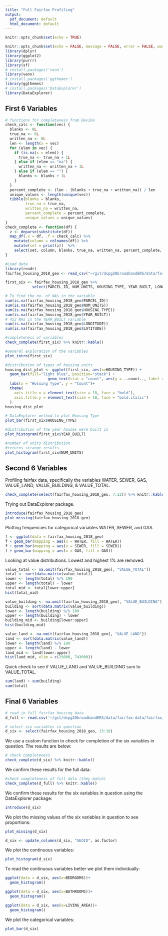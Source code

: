 ```yaml
---
title: "Full Fairfax Profiling"
output:
  pdf_document: default
  html_document: default
---
```


```r
knitr::opts_chunk$set(echo = TRUE)
```

```r
knitr::opts_chunk$set(echo = FALSE, message = FALSE, error = FALSE, warning = FALSE)
library(dplyr)
library(ggplot2)
library(purrr)
library(sf)  
# install.packages('venn')
library(venn)
# install.packages('ggthemes')
library(ggthemes)
# install.packages('DataExplorer')
library(DataExplorer)
```


## First 6 Variables

```r
# functions for completeness from Devika
check_calc <- function(vec) {
  blanks <- 0L
  true_na <- 0L
  written_na <- 0L
  len <- length(x = vec)
  for (elem in vec) {
    if (is.na(x = elem)) {
      true_na <- true_na + 1L
    } else if (elem == "na") {
      written_na <- written_na + 1L
    } else if (elem == "") {
      blanks <- blanks + 1L
    }
  }
  percent_complete <- (len - (blanks + true_na + written_na)) / len
  unique_values <- length(unique(vec))
  tibble(blanks = blanks,
         true_na = true_na,
         written_na = written_na,
         percent_complete = percent_complete,
         unique_values = unique_values)
}
check_complete <- function(df) {
  z <- deparse(substitute(df))
  map_df(.x = df, .f = check_calc) %>%
    mutate(column = colnames(df)) %>%
    mutate(set = print(z))  %>%
    select(set, column, blanks, true_na, written_na, percent_complete, unique_values)
}
```

```r
#Load data 
library(readr)
fairfax_housing_2018_geo <- read_csv("~/git/dspg20broadbandERS/data/fairfax-data/fairfax_housing_2018_geo.csv")

first_six <- fairfax_housing_2018_geo %>%
            select(PARCEL_ID, NUM_UNITS, HOUSING_TYPE, YEAR_BUILT, LONGITUDE, LATITUDE)
```


```r
# To find the no. of NAs in the variable 
sum(is.na(fairfax_housing_2018_geo$PARCEL_ID))
sum(is.na(fairfax_housing_2018_geo$NUM_UNITS))
sum(is.na(fairfax_housing_2018_geo$HOUSING_TYPE))
sum(is.na(fairfax_housing_2018_geo$YEAR_BUILT))
# 453 NAs in the YEAR_BUILT variable 
sum(is.na(fairfax_housing_2018_geo$LONGITUDE))
sum(is.na(fairfax_housing_2018_geo$LATITUDE))

```

```r
#completeness of variables
check_complete(first_six) %>% knitr::kable()
```

```r
#General exploration of the variables
plot_intro(first_six)

#distribution of types of housing units
housing_dist_plot <- ggplot(first_six, aes(x=HOUSING_TYPE)) +
  geom_bar(fill="light blue", position="stack") +
                   geom_text(stat = "count", aes(y = ..count.., label = ..count..), position = "identity", vjust=-0.3 ) +
  labs(x = "Hosuing Type", y = "Count")+
  theme(
    axis.title.x = element_text(size = 10, face = "bold"),
    axis.title.y = element_text(size = 10, face = "bold.italic")
  )
housing_dist_plot

# DataExplorer method to plot Housing Type
plot_bar(first_six$HOUSING_TYPE) 

#distribution of the year houses were built in
plot_histogram(first_six$YEAR_BUILT)

#number of units distribution
#returns strange results
plot_histogram(first_six$NUM_UNITS)

```

## Second 6 Variables

Profiling fairfax data, specifically the variables WATER, SEWER, GAS, VALUE_LAND, VALUE_BUILDING, & VALUE_TOTAL.


```r
check_complete(select(fairfax_housing_2018_geo, 7:12)) %>% knitr::kable()
```

Trying out DataExplorer package.

```r
introduce(fairfax_housing_2018_geo)
plot_missing(fairfax_housing_2018_geo)
```

Plotting frequencies for categorical variables WATER, SEWER, and GAS.

```r
f <- ggplot(data = fairfax_housing_2018_geo)
f + geom_bar(mapping = aes(x = WATER, fill = WATER))
f + geom_bar(mapping = aes(x = SEWER, fill = SEWER))
f + geom_bar(mapping = aes(x = GAS, fill = GAS))
```

Looking at value distributions. Lowest and highest 1% are removed.

```r
value_total <- na.omit(fairfax_housing_2018_geo[, "VALUE_TOTAL"])
total <- sort(data.matrix(value_total))
lower <- length(total) %/% 100
upper <- length(total) - lower
total_mid <- total[lower:upper]
hist(total_mid)
```

```r
value_building <- na.omit(fairfax_housing_2018_geo[, "VALUE_BUILDING"])
building <- sort(data.matrix(value_building))
lower <- length(building) %/% 100
upper <- length(building) - lower
building_mid <- building[lower:upper]
hist(building_mid)
```

```r
value_land <- na.omit(fairfax_housing_2018_geo[, "VALUE_LAND"])
land <- sort(data.matrix(value_land))
lower <- length(land) %/% 100
upper <- length(land) - lower
land_mid <- land[lower:upper]
hist(land_mid, xlim = c(29000, 743000))
```

Quick check to see if VALUE_LAND and VALUE_BUILDING sum to VALUE_TOTAL.

```r
sum(land) + sum(building)
sum(total)
```


## Final 6 Variables 

```r
# read in full fairfax housing data
d_full <- read.csv('~/git/dspg20broadbandERS/data/fairfax-data/fairfax_housing_2018_geo.csv')
```

```r
# select six variables in question
d_six <- select(fairfax_housing_2018_geo, 13:18)
```

We use a custom function to check for completion of the six variables in question. The results are below:

```r
# check completeness
check_complete(d_six) %>% knitr::kable()
```


We confirm these results for the full data:

```r
#check completeness of full data (they match)
check_complete(d_full) %>% knitr::kable()
```


We confirm these results for the six variables in question using the DataExplorer package:

```r
introduce(d_six)
```

We plot the missing values of the six variables in question to see proportions:

```r
plot_missing(d_six)
```


```r
d_six <- update_columns(d_six, "GEOID", as.factor)
```

We plot the continuous variables:

```r
plot_histogram(d_six)
```

To read the continuous variables better we plot them individually:

```r
ggplot(data = d_six, aes(x=BEDROOMS))+
  geom_histogram()
```


```r
ggplot(data = d_six, aes(x=BATHROOMS))+
  geom_histogram()
```

```r
ggplot(data = d_six, aes(x=LIVING_AREA))+
  geom_histogram()
```

We plot the categorical variables:

```r
plot_bar(d_six)
```

